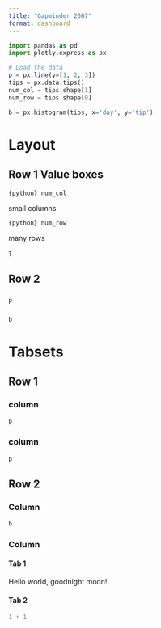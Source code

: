 ```yaml
---
title: "Gapminder 2007"  
format: dashboard   
---
```


```python
import pandas as pd
import plotly.express as px

# Load the data
p = px.line(y=[1, 2, 3])
tips = px.data.tips()
num_col = tips.shape[1]
num_row = tips.shape[0]

b = px.histogram(tips, x='day', y='tip')

```

# Layout

## Row 1 Value boxes {height=30%}

::: {.valuebox icon="heart" color="#1E91FF" title="Number of Columns"}

`{python} num_col`

small columns

:::

::: {.valuebox icon="arrow-down" color="#87CEFA" title="Number of Rows"} 

`{python} num_row`

many rows

:::

::: {.valuebox icon="graph-up" color="#4382B4" title="third box"}

1

:::

## Row 2 

### {width=70%}

```python
p
```

### {width=30%}

```python
b
```

# Tabsets

## Row 1 {height=30%}

### column {width="50%"}

```python
p

```

### column 

```python
p

```


## Row 2 {height=70%}

### Column {width="80%"}

```python
b
```

### Column {.tabset width="20%"}

#### Tab 1

Hello world, goodnight moon!

#### Tab 2

```python
1 + 1
```